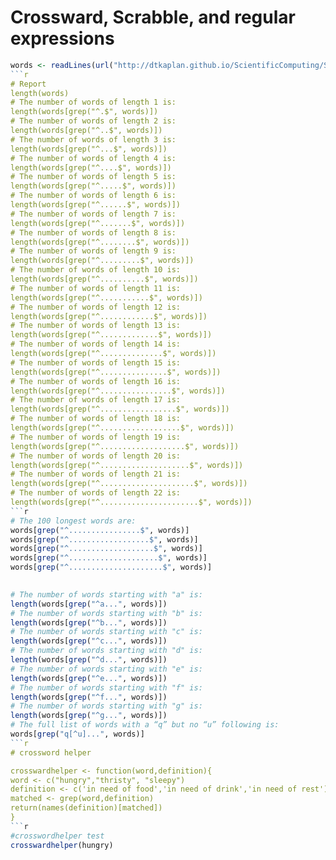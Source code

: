 Crossward, Scrabble, and regular expressions
========================================================
```r
words <- readLines(url("http://dtkaplan.github.io/ScientificComputing/Syllabus/Daily/Day-07/word_list_moby_crossword-flat/word_list_moby_crossword.flat.txt"))
```r
# Report
length(words)
# The number of words of length 1 is:
length(words[grep("^.$", words)])
# The number of words of length 2 is:
length(words[grep("^..$", words)])
# The number of words of length 3 is:
length(words[grep("^...$", words)])
# The number of words of length 4 is:
length(words[grep("^....$", words)])
# The number of words of length 5 is:
length(words[grep("^.....$", words)])
# The number of words of length 6 is:
length(words[grep("^......$", words)])
# The number of words of length 7 is:
length(words[grep("^.......$", words)])
# The number of words of length 8 is:
length(words[grep("^........$", words)])
# The number of words of length 9 is:
length(words[grep("^.........$", words)])
# The number of words of length 10 is:
length(words[grep("^..........$", words)])
# The number of words of length 11 is:
length(words[grep("^...........$", words)])
# The number of words of length 12 is:
length(words[grep("^............$", words)])
# The number of words of length 13 is:
length(words[grep("^.............$", words)])
# The number of words of length 14 is:
length(words[grep("^..............$", words)])
# The number of words of length 15 is:
length(words[grep("^...............$", words)])
# The number of words of length 16 is:
length(words[grep("^................$", words)])
# The number of words of length 17 is:
length(words[grep("^.................$", words)])
# The number of words of length 18 is:
length(words[grep("^..................$", words)])
# The number of words of length 19 is:
length(words[grep("^...................$", words)])
# The number of words of length 20 is:
length(words[grep("^....................$", words)])
# The number of words of length 21 is:
length(words[grep("^.....................$", words)])
# The number of words of length 22 is:
length(words[grep("^......................$", words)])
```r
# The 100 longest words are:
words[grep("^................$", words)]
words[grep("^..................$", words)]
words[grep("^...................$", words)]
words[grep("^....................$", words)]
words[grep("^.....................$", words)]      
           
```
```r
# The number of words starting with "a" is:
length(words[grep("^a...", words)])
# The number of words starting with "b" is:
length(words[grep("^b...", words)])
# The number of words starting with "c" is:
length(words[grep("^c...", words)])
# The number of words starting with "d" is:
length(words[grep("^d...", words)])
# The number of words starting with "e" is:
length(words[grep("^e...", words)])
# The number of words starting with "f" is:
length(words[grep("^f...", words)])
# The number of words starting with "g" is:
length(words[grep("^g...", words)])
# The full list of words with a “q” but no “u” following is:
words[grep("q[^u]...", words)]
```r
# crossword helper

crosswardhelper <- function(word,definition){
word <- c("hungry","thristy", "sleepy")
definition <- c('in need of food','in need of drink','in need of rest')
matched <- grep(word,definition)
return(names(definition)[matched])
}
```r
#crosswordhelper test
crosswardhelper(hungry)
```

```

```

```

```


